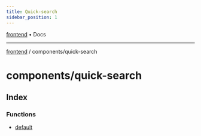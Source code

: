```yaml
---
title: Quick-search
sidebar_position: 1
---
```


[frontend](./quick-search/../..) • Docs

***

[frontend](./quick-search/../..) / components/quick-search

# components/quick-search

## Index

### Functions

- [default](./quick-search/functions/default)
